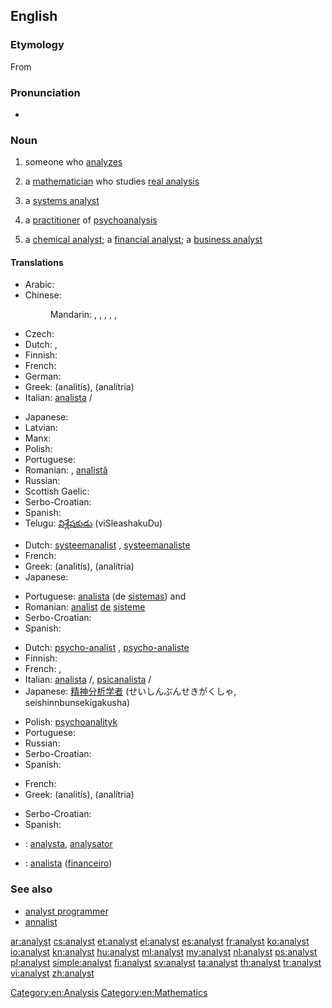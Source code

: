 ==English==

===Etymology===
From {{etyl|fr}} {{term|analyste|lang=fr}}

===Pronunciation===
* {{audio|en-us-analyst.ogg|Audio (US)}}

===Noun===
{{en-noun}}

# someone who [[analyze]]s
# {{mathematics}} a [[mathematician]] who studies [[real analysis]]
# {{computing}} a [[systems analyst]]
# {{psychiatry}} a [[practitioner]] of [[psychoanalysis]]
# a [[chemical analyst]]; a [[financial analyst]]; a [[business analyst]]

====Translations====
{{trans-top|person who analyzes}}
* Arabic: {{t-|ar|محلل متخصص|m|tr=muHállil mutakháSSiS}}
* Chinese:
*: Mandarin: {{t-|cmn|分析家|tr=fēnxījiā|sc=Hani}}, {{t-|cmn|分析者|tr=fēnxīzhě|sc=Hani}}, {{t-|cmn|分析師|sc=Hani}},  {{t-|cmn|分析师|tr=fēnxīshī|sc=Hani}}, {{t-|cmn|分析員|sc=Hani}},  {{t-|cmn|分析员|tr=fēnxīyuán|sc=Hani}}
* Czech: {{t-|cs|analytik|m}}
* Dutch: {{t+|nl|analist|m}}, {{t-|nl|analiste|f}}
* Finnish: {{t-|fi|analyytikko}}
* French: {{t+|fr|analyste|m}}
* German: {{t+|de|Analytiker|m}}
* Greek: {{t+|el|αναλυτής|m}} (analitís), {{t+|el|αναλύτρια|f}} (analítria)
* Italian: [[analista]] {{m}}/{{f}}
{{trans-mid}}
* Japanese: {{t+|ja|アナリスト|tr=anarisuto}}
* Latvian: {{t-|lv|analītiķis|m}}
* Manx: {{t-|gv|bun-ronseyder|m}}
* Polish: {{t+|pl|analityk|m}}
* Portuguese: {{t-|pt|analista|m}}
* Romanian: {{t-|ro|analist|m}}, [[analist|analistă]] {{f}}
* Russian: {{t+|ru|аналитик|m|tr=analítik}}
* Scottish Gaelic: {{t-|gd|mion-sgrùdair|m|xs=Scottish Gaelic}}
* Serbo-Croatian: {{t|sh|analitičar|m}}
* Spanish: {{t-|es|analista|m|f}}
* Telugu: [[విశ్లేషకుడు]] (viSleashakuDu) {{m}}
{{trans-bottom}}

{{trans-top|systems analyst}}
* Dutch: [[systeemanalist]] {{m}}, [[systeemanaliste]] {{f}}
* French: {{t+|fr|analyste|m}}
* Greek: {{t+|el|αναλυτής|m}} (analitís), {{t+|el|αναλύτρια|f}} (analítria)
* Japanese: {{t-|ja|システムアナリスト|tr=shisutemu anarisuto}}
{{trans-mid}}
* Portuguese: [[analista]] (de [[sistemas]]) {{m}} and {{f}}
* Romanian: [[analist]] [[de]] [[sistem|sisteme]] {{m}}
* Serbo-Croatian: {{t|sh|analitičar|m}}
* Spanish: {{t-|es|analista de sistemas|m|f}}
{{trans-bottom}}

{{trans-top|psychoanalysis practitioner}}
* Dutch: [[psycho-analist]] {{m}}, [[psycho-analiste]] {{f}}
* Finnish: {{t+|fi|psykoanalyytikko}}
* French: {{t+|fr|analyste|m}}, {{t+|fr|psychanalyste|m}}
* Italian: [[analista]] {{m}}/{{f}}, [[psicanalista]] {{m}}/{{f}}
* Japanese: [[精神分析学者]] (せいしんぶんせきがくしゃ, seishinnbunsekigakusha)
{{trans-mid}}
* Polish: [[psychoanalityk]] {{m}}
* Portuguese: {{t+|pt|psicanalista|m}}
* Russian: {{t+|ru|психиатр|m}}
* Serbo-Croatian: {{t|sh|psihoanalitičar|m}}
* Spanish: {{t-|es|psicoanalista|m|f}}
{{trans-bottom}}

{{trans-top|chemical, financial or business analyst}}
* French: {{t+|fr|analyste|m}}
* Greek: {{t+|el|αναλυτής|m}} (analitís), {{t+|el|αναλύτρια|f}} (analítria)
{{trans-mid}}
* Serbo-Croatian: {{t|sh|analitičar|m}}
* Spanish: {{t-|es|analista|m|f}}
{{trans-bottom}}

{{checktrans-top}}
* {{ttbc|ia}}: [[analysta]], [[analysator]]
* {{ttbc|pt}}: [[analista]] ([[financeiro]]) {{m}}
{{trans-mid}}

{{trans-bottom}}

===See also===
* [[analyst programmer]]
* [[annalist]]

[[Category:en:Analysis]]
[[Category:en:Mathematics]]

[[ar:analyst]]
[[cs:analyst]]
[[et:analyst]]
[[el:analyst]]
[[es:analyst]]
[[fr:analyst]]
[[ko:analyst]]
[[io:analyst]]
[[kn:analyst]]
[[hu:analyst]]
[[ml:analyst]]
[[my:analyst]]
[[nl:analyst]]
[[ps:analyst]]
[[pl:analyst]]
[[simple:analyst]]
[[fi:analyst]]
[[sv:analyst]]
[[ta:analyst]]
[[th:analyst]]
[[tr:analyst]]
[[vi:analyst]]
[[zh:analyst]]